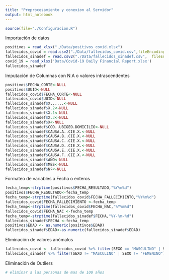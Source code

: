 ```yaml
---
title: "Preprocesamiento y conexion al Servidor"
output: html_notebook
---
```


```r
source(file="./Configuracion.R")
```

Importación de datos
```r
positivos = read_xlsx("./Data/positivos_covid.xlsx")
fallecidos_covid = read.csv2("./Data/fallecidos_covid.csv",fileEncoding = "LATIN1",header = TRUE, na.strings=c(""," ","NA"))
fallecidos_sinadef = read.csv2("./Data/fallecidos_sinadef.csv",  fileEncoding = "LATIN1",sep = ";" ,header = TRUE, na.strings=c(""," ","NA"))
covid_19 = read_xlsx('Data/Covid-19 Daily Financial Report.xlsx')
fallecidos_sinadef
```

Imputación de Columnas con N.A o valores intrascendentes
```r
positivos$FECHA_CORTE<-NULL
positivos$UUID<-NULL
fallecidos_covid$FECHA_CORTE<-NULL
fallecidos_covid$UUID<-NULL
fallecidos_sinadef$X......<-NULL
fallecidos_sinadef$X.2<-NULL
fallecidos_sinadef$X.1<-NULL
fallecidos_sinadef$X.3<-NULL
fallecidos_sinadef$X<-NULL
fallecidos_sinadef$COD..UBIGEO.DOMICILIO<-NULL
fallecidos_sinadef$CAUSA.A..CIE.X.<-NULL
fallecidos_sinadef$CAUSA.B..CIE.X.<-NULL
fallecidos_sinadef$CAUSA.C..CIE.X.<-NULL
fallecidos_sinadef$CAUSA.D..CIE.X.<-NULL
fallecidos_sinadef$CAUSA.E..CIE.X.<-NULL
fallecidos_sinadef$CAUSA.F..CIE.X.<-NULL
fallecidos_sinadef$AÑO<-NULL
fallecidos_sinadef$MES<-NULL
fallecidos_sinadef$Nº<-NULL

```
Formateo de variables a Fecha o enteros
```r
fecha_temp<-strptime(positivos$FECHA_RESULTADO,"%Y%m%d")
positivos$FECHA_RESULTADO<-fecha_temp
fecha_temp<-strptime(fallecidos_covid$FECHA_FALLECIMIENTO,"%Y%m%d")
fallecidos_covid$FECHA_FALLECIMIENTO <-fecha_temp
fecha_temp<-strptime(fallecidos_covid$FECHA_NAC,"%Y%m%d")
fallecidos_covid$FECHA_NAC <-fecha_temp
fecha_temp<-strptime(fallecidos_sinadef$FECHA,"%Y-%m-%d")
fallecidos_sinadef$FECHA <-fecha_temp
positivos$EDAD <- as.numeric(positivos$EDAD)
fallecidos_sinadef$EDAD<-as.numeric(fallecidos_sinadef$EDAD)
```
Eliminación de valores anómalos
```r
fallecidos_covid <- fallecidos_covid %>% filter(SEXO == "MASCULINO" | SEXO == "FEMENINO")
fallecidos_sinadef %>% filter(SEXO != "MASCULINO" | SEXO != "FEMENINO")

```

Eliminación de Outliers
```r
# eliminar a las personas de mas de 100 años
```

